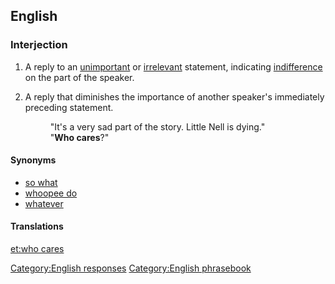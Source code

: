 ==English==

===Interjection===
{{en-interj|pos=[[who]] [[cares]]}}

# {{rfd-sense}} {{colloquial|rhetorical question}} A reply to an [[unimportant]] or [[irrelevant]] statement, indicating [[indifference]] on the part of the speaker.
# {{rfd-sense}} {{colloquial|rhetorical question}} A reply that diminishes the importance of another speaker's immediately preceding statement.
#: "It's a very sad part of the story. Little Nell is dying."
#: "'''Who cares'''?"

====Synonyms====
* [[so what]]
* [[whoopee do]]
* [[whatever]]

====Translations====
{{trans-see|reply to an unimportant statement|so what}}

[[Category:English responses]]
[[Category:English phrasebook]]
[[et:who cares]]